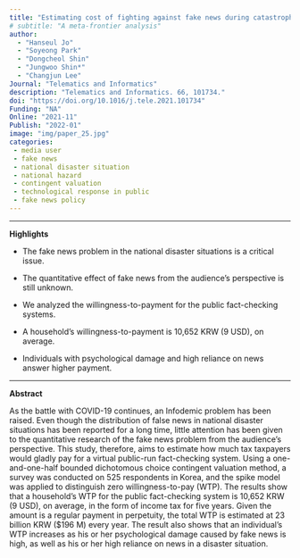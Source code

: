 ```yaml
---
title: "Estimating cost of fighting against fake news during catastrophic situations"
# subtitle: "A meta-frontier analysis"
author: 
  - "Hanseul Jo"
  - "Soyeong Park" 
  - "Dongcheol Shin"
  - "Jungwoo Shin*"
  - "Changjun Lee" 
Journal: "Telematics and Informatics"
description: "Telematics and Informatics. 66, 101734."
doi: "https://doi.org/10.1016/j.tele.2021.101734"
Funding: "NA"
Online: "2021-11"
Publish: "2022-01"
image: "img/paper_25.jpg"
categories:
 - media user
 - fake news
 - national disaster situation
 - national hazard
 - contingent valuation
 - technological response in public
 - fake news policy
---
```


------------------------------------------------------------------------

**Highlights**

-   The fake news problem in the national disaster situations is a critical issue.

-   The quantitative effect of fake news from the audience’s perspective is still unknown.

-   We analyzed the willingness-to-payment for the public fact-checking systems.

-   A household’s willingness-to-payment is 10,652 KRW (9 USD), on average.

-   Individuals with psychological damage and high reliance on news answer higher payment.

------------------------------------------------------------------------

**Abstract**

As the battle with COVID-19 continues, an Infodemic problem has been raised. Even though the distribution of false news in national disaster situations has been reported for a long time, little attention has been given to the quantitative research of the fake news problem from the audience’s perspective. This study, therefore, aims to estimate how much tax taxpayers would gladly pay for a virtual public-run fact-checking system. Using a one-and-one-half bounded dichotomous choice contingent valuation method, a survey was conducted on 525 respondents in Korea, and the spike model was applied to distinguish zero willingness-to-pay (WTP). The results show that a household’s WTP for the public fact-checking system is 10,652 KRW (9 USD), on average, in the form of income tax for five years. Given the amount is a regular payment in perpetuity, the total WTP is estimated at 23 billion KRW ($196 M) every year. The result also shows that an individual’s WTP increases as his or her psychological damage caused by fake news is high, as well as his or her high reliance on news in a disaster situation.


